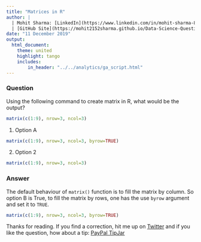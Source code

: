 ```yaml
---
title: "Matrices in R"
author: |
  | Mohit Sharma: [LinkedIn](https://www.linkedin.com/in/mohit-sharma-82030487/), [Twitter](https://twitter.com/mohitsh48631107)
  | [GitHub Site](https://mohit2152sharma.github.io/Data-Science-Question-A-Day/), [Repository](https://github.com/mohit2152sharma/Data-Science-Question-A-Day)
date: "11 December 2019"
output: 
  html_document:
    theme: united
    highlight: tango
    includes:
        in_header: "../../analytics/ga_script.html"
---
```


### Question
Using the following command to create matrix in R, what would be the output?
```r
matrix(c(1:9), nrow=3, ncol=3)
```

  1. Option A
```r
matrix(c(1:9), nrow=3, ncol=3, byrow=TRUE)
```
  2. Option 2
```r
matrix(c(1:9), nrow=3, ncol=3)
```

### Answer

The default behaviour of `matrix()` function is to fill the matrix by column. So option B is True, to fill the matrix by rows, one has the use `byrow` argument and set it to `TRUE`.
```r
matrix(c(1:9), nrow=3, ncol=3, byrow=TRUE)
```


Thanks for reading. If you find a correction, hit me up on <a href='https://twitter.com/data_question'>Twitter</a> and if you like the question, how about a tip: <a href='https://www.paypal.me/mohit2013'>PayPal TipJar</a>